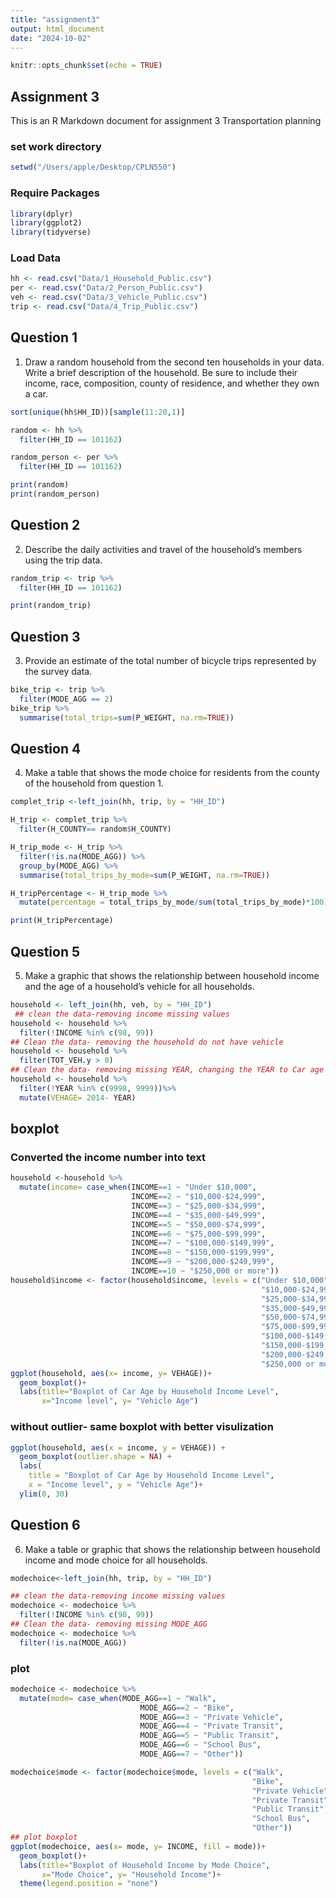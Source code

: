 ```yaml
---
title: "assignment3"
output: html_document
date: "2024-10-02"
---
```


```r
knitr::opts_chunk$set(echo = TRUE)
```

## Assignment 3

This is an R Markdown document for assignment 3 Transportation planning

### set work directory

```r
setwd("/Users/apple/Desktop/CPLN550")
```

### Require Packages
```r
library(dplyr)
library(ggplot2)
library(tidyverse)
```

### Load Data
```r
hh <- read.csv("Data/1_Household_Public.csv")
per <- read.csv("Data/2_Person_Public.csv")
veh <- read.csv("Data/3_Vehicle_Public.csv")
trip <- read.csv("Data/4_Trip_Public.csv")
```

## Question 1

1)	Draw a random household from the second ten households in your data.
Write a brief description of the household. Be sure to include their income, race, composition, county of residence, and whether they own a car.
```r
sort(unique(hh$HH_ID))[sample(11:20,1)]
```

```r
random <- hh %>%
  filter(HH_ID == 101162)

random_person <- per %>%
  filter(HH_ID == 101162)

print(random)
print(random_person)
```

## Question 2

2)	Describe the daily activities and travel of the household’s members using the trip data.

```r
random_trip <- trip %>%
  filter(HH_ID == 101162)

print(random_trip)
```
## Question 3

3)	Provide an estimate of the total number of bicycle trips represented by the survey data.
```r
bike_trip <- trip %>%
  filter(MODE_AGG == 2)
bike_trip %>%
  summarise(total_trips=sum(P_WEIGHT, na.rm=TRUE))
```
## Question 4

4)	Make a table that shows the mode choice for residents from the county of the household from question 1.
```r
complet_trip <-left_join(hh, trip, by = "HH_ID")

H_trip <- complet_trip %>%
  filter(H_COUNTY== random$H_COUNTY)

H_trip_mode <- H_trip %>%
  filter(!is.na(MODE_AGG)) %>%
  group_by(MODE_AGG) %>%
  summarise(total_trips_by_mode=sum(P_WEIGHT, na.rm=TRUE))

H_tripPercentage <- H_trip_mode %>%
  mutate(percentage = total_trips_by_mode/sum(total_trips_by_mode)*100)

print(H_tripPercentage)
```
## Question 5

5)	Make a graphic that shows the relationship between household income and the age of a household’s vehicle for all households.

```r
household <- left_join(hh, veh, by = "HH_ID")
 ## clean the data-removing income missing values
household <- household %>%
  filter(!INCOME %in% c(98, 99))
## Clean the data- removing the household do not have vehicle
household <- household %>%
  filter(TOT_VEH.y > 0)
## Clean the data- removing missing YEAR, changing the YEAR to Car age
household <- household %>%
  filter(!YEAR %in% c(9998, 9999))%>%
  mutate(VEHAGE= 2014- YEAR)
```
## boxplot
### Converted the income number into text
```r
household <-household %>%
  mutate(income= case_when(INCOME==1 ~ "Under $10,000",
                           INCOME==2 ~ "$10,000-$24,999",
                           INCOME==3 ~ "$25,000-$34,999",
                           INCOME==4 ~ "$35,000-$49,999",
                           INCOME==5 ~ "$50,000-$74,999",
                           INCOME==6 ~ "$75,000-$99,999",
                           INCOME==7 ~ "$100,000-$149,999",
                           INCOME==8 ~ "$150,000-$199,999",
                           INCOME==9 ~ "$200,000-$249,999",
                           INCOME==10 ~ "$250,000 or more"))
household$income <- factor(household$income, levels = c("Under $10,000",
                                                        "$10,000-$24,999",
                                                        "$25,000-$34,999",
                                                        "$35,000-$49,999",
                                                        "$50,000-$74,999",
                                                        "$75,000-$99,999",
                                                        "$100,000-$149,999",
                                                        "$150,000-$199,999",
                                                        "$200,000-$249,999",
                                                        "$250,000 or more"))
ggplot(household, aes(x= income, y= VEHAGE))+
  geom_boxplot()+
  labs(title="Boxplot of Car Age by Household Income Level",
       x="Income level", y= "Vehicle Age")
```
### without outlier- same boxplot with better visulization
```r
ggplot(household, aes(x = income, y = VEHAGE)) +
  geom_boxplot(outlier.shape = NA) +
  labs(
    title = "Boxplot of Car Age by Household Income Level",
    x = "Income level", y = "Vehicle Age")+
  ylim(0, 30)

```

## Question 6

6)	Make a table or graphic that shows the relationship between household income and mode choice for all households.

```r
modechoice<-left_join(hh, trip, by = "HH_ID")

## clean the data-removing income missing values
modechoice <- modechoice %>%
  filter(!INCOME %in% c(98, 99))
## Clean the data- removing missing MODE_AGG
modechoice <- modechoice %>%
  filter(!is.na(MODE_AGG))

```

### plot
```r
modechoice <- modechoice %>%
  mutate(mode= case_when(MODE_AGG==1 ~ "Walk",
                             MODE_AGG==2 ~ "Bike",
                             MODE_AGG==3 ~ "Private Vehicle",
                             MODE_AGG==4 ~ "Private Transit",
                             MODE_AGG==5 ~ "Public Transit",
                             MODE_AGG==6 ~ "School Bus",
                             MODE_AGG==7 ~ "Other"))

modechoice$mode <- factor(modechoice$mode, levels = c("Walk",
                                                      "Bike",
                                                      "Private Vehicle",
                                                      "Private Transit",
                                                      "Public Transit",
                                                      "School Bus",
                                                      "Other"))
## plot boxplot
ggplot(modechoice, aes(x= mode, y= INCOME, fill = mode))+
  geom_boxplot()+
  labs(title="Boxplot of Household Income by Mode Choice",
       x="Mode Choice", y= "Household Income")+
  theme(legend.position = "none")
```
